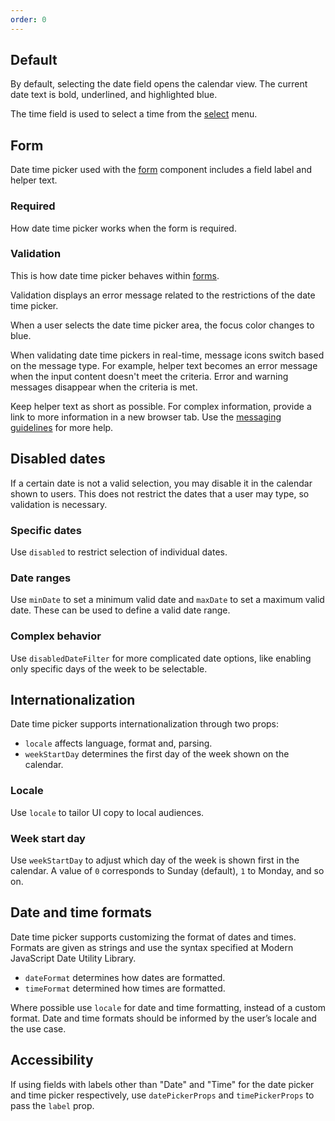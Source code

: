 ```yaml
---
order: 0
---
```



## Default

By default, selecting the date field opens the calendar view. The current date text is bold,
underlined, and highlighted blue.

The time field is used to select a time from the [select](/components/select) menu.

<Example Component={DateTimePickerDefault} packageName="@atlaskit/datetime-picker" />

## Form

Date time picker used with the [form](/components/form) component includes a field label and helper
text.

<Example Component={DateTimePickerForm} packageName="@atlaskit/datetime-picker" />

### Required

How date time picker works when the form is required.

<Example Component={DateTimePickerRequired} packageName="@atlaskit/datetime-picker" />

### Validation

This is how date time picker behaves within [forms](/components/form).

Validation displays an error message related to the restrictions of the date time picker.

When a user selects the date time picker area, the focus color changes to blue.

When validating date time pickers in real-time, message icons switch based on the message type. For
example, helper text becomes an error message when the input content doesn't meet the criteria.
Error and warning messages disappear when the criteria is met.

Keep helper text as short as possible. For complex information, provide a link to more information
in a new browser tab. Use the [messaging guidelines](/content/messaging-guidelines) for more help.

<Example Component={DateTimePickerValidation} packageName="@atlaskit/datetime-picker" />

## Disabled dates

If a certain date is not a valid selection, you may disable it in the calendar shown to users. This
does not restrict the dates that a user may type, so validation is necessary.

### Specific dates

Use `disabled` to restrict selection of individual dates.

<Example Component={DateTimePickerDisable} packageName="@atlaskit/datetime-picker" />

### Date ranges

Use `minDate` to set a minimum valid date and `maxDate` to set a maximum valid date. These can be
used to define a valid date range.

<Example Component={DateTimePickerDisableRange} packageName="@atlaskit/datetime-picker" />

### Complex behavior

Use `disabledDateFilter` for more complicated date options, like enabling only specific days of the
week to be selectable.

<Example Component={DateTimePickerDisableComplex} packageName="@atlaskit/datetime-picker" />

## Internationalization

Date time picker supports internationalization through two props:

- `locale` affects language, format and, parsing.
- `weekStartDay` determines the first day of the week shown on the calendar.

### Locale

Use `locale` to tailor UI copy to local audiences.

<Example Component={DateTimePickerLocale} packageName="@atlaskit/datetime-picker" />

### Week start day

Use `weekStartDay` to adjust which day of the week is shown first in the calendar. A value of `0`
corresponds to Sunday (default), `1` to Monday, and so on.

<Example Component={DateTimePickerWeekStartDay} packageName="@atlaskit/datetime-picker" />

## Date and time formats

Date time picker supports customizing the format of dates and times. Formats are given as strings
and use the syntax specified at Modern JavaScript Date Utility Library.

- `dateFormat` determines how dates are formatted.
- `timeFormat` determined how times are formatted.

Where possible use `locale` for date and time formatting, instead of a custom format. Date and time
formats should be informed by the user’s locale and the use case.

<Example Component={DateTimePickerFormatting} packageName="@atlaskit/datetime-picker" />

## Accessibility

If using fields with labels other than "Date" and "Time" for the date picker and time picker
respectively, use `datePickerProps` and `timePickerProps` to pass the `label` prop.

<Example Component={DateTimePickerFormAccessible} packageName="@atlaskit/datetime-picker" />

